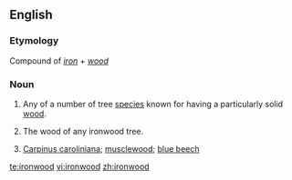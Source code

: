 ==English==

===Etymology===
Compound of ''[[iron]]'' + ''[[wood]]''

===Noun===
{{en-noun|ironwoods|-}}

# {{countable}} Any of a number of tree [[species]] known for having a particularly solid [[wood]].<!--We could put a list somewhere, but I'm not sure where...-->
# {{uncountable}} The wood of any ironwood tree.
# [[Carpinus caroliniana]]; [[musclewood]]; [[blue beech]]

[[te:ironwood]]
[[vi:ironwood]]
[[zh:ironwood]]